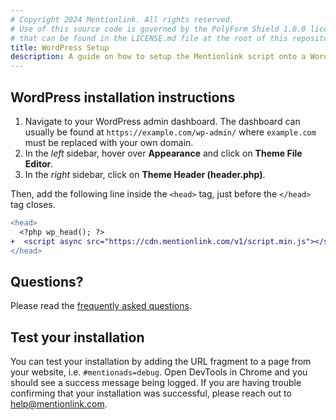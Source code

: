```yaml
---
# Copyright 2024 Mentionlink. All rights reserved.
# Use of this source code is governed by the PolyForm Shield 1.0.0 license
# that can be found in the LICENSE.md file at the root of this repository.
title: WordPress Setup
description: A guide on how to setup the Mentionlink script onto a WordPress site.
---
```


## WordPress installation instructions

1. Navigate to your WordPress admin dashboard. The dashboard can usually be found at `https://example.com/wp-admin/` where `example.com` must be replaced with your own domain.
2. In the _left_ sidebar, hover over **Appearance** and click on **Theme File Editor**.
3. In the _right_ sidebar, click on **Theme Header (header.php)**.

Then, add the following line inside the `<head>` tag, just before the `</head>` tag closes.

```diff lang="php"
<head>
  <?php wp_head(); ?>
+  <script async src="https://cdn.mentionlink.com/v1/script.min.js"></script>
</head>
```

## Questions?

Please read the [frequently asked questions](/faq/).

## Test your installation

You can test your installation by adding the URL fragment to a page from your website, i.e. `#mentionads=debug`.
Open DevTools in Chrome and you should see a success message being logged.
If you are having trouble confirming that your installation was successful, please reach out to [help@mentionlink.com](mailto:help@mentionlink.com).
